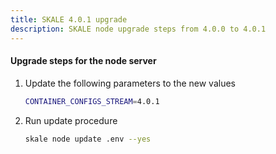 ```yaml
---
title: SKALE 4.0.1 upgrade
description: SKALE node upgrade steps from 4.0.0 to 4.0.1
---
```



#### Upgrade steps for the node server

<Steps>


1. Update the following parameters to the new values

    ```bash
    CONTAINER_CONFIGS_STREAM=4.0.1
    ```


2. Run update procedure
    ```bash
    skale node update .env --yes
    ```

</Steps>
